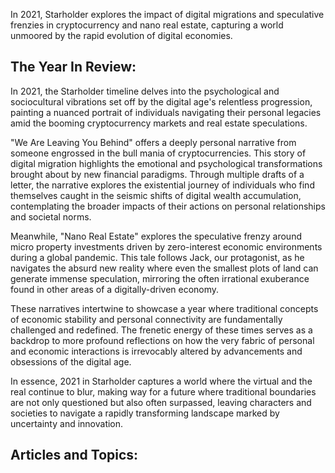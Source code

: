 In 2021, Starholder explores the impact of digital migrations and speculative frenzies in cryptocurrency and nano real estate, capturing a world unmoored by the rapid evolution of digital economies.


## The Year In Review:
In 2021, the Starholder timeline delves into the psychological and sociocultural vibrations set off by the digital age's relentless progression, painting a nuanced portrait of individuals navigating their personal legacies amid the booming cryptocurrency markets and real estate speculations.

"We Are Leaving You Behind" offers a deeply personal narrative from someone engrossed in the bull mania of cryptocurrencies. This story of digital migration highlights the emotional and psychological transformations brought about by new financial paradigms. Through multiple drafts of a letter, the narrative explores the existential journey of individuals who find themselves caught in the seismic shifts of digital wealth accumulation, contemplating the broader impacts of their actions on personal relationships and societal norms.

Meanwhile, "Nano Real Estate" explores the speculative frenzy around micro property investments driven by zero-interest economic environments during a global pandemic. This tale follows Jack, our protagonist, as he navigates the absurd new reality where even the smallest plots of land can generate immense speculation, mirroring the often irrational exuberance found in other areas of a digitally-driven economy.

These narratives intertwine to showcase a year where traditional concepts of economic stability and personal connectivity are fundamentally challenged and redefined. The frenetic energy of these times serves as a backdrop to more profound reflections on how the very fabric of personal and economic interactions is irrevocably altered by advancements and obsessions of the digital age.

In essence, 2021 in Starholder captures a world where the virtual and the real continue to blur, making way for a future where traditional boundaries are not only questioned but also often surpassed, leaving characters and societies to navigate a rapidly transforming landscape marked by uncertainty and innovation.

## Articles and Topics:

